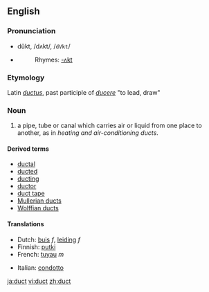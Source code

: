 ==English==
===Pronunciation===
*dŭkt, /dʌkt/, /<tt>dVkt</tt>/
*{{audio|en-us-duct.ogg|Audio (US)}}
*:Rhymes: [[Rhymes:English:-ʌkt|-ʌkt]]

===Etymology===
Latin ''[[ductus]]'', past participle of ''[[ducere]]'' "to lead, draw"

===Noun===
{{en-noun}}

#a pipe, tube or canal which carries air or liquid from one place to another, as in ''heating and air-conditioning ducts''.

====Derived terms====
*[[ductal]]
*[[ducted]]
*[[ducting]]
*[[ductor]]
*[[duct tape]]
*[[Mullerian duct]]s
*[[Wolffian duct]]s

====Translations====
{{top}}
*Dutch: [[buis]] ''f'', [[leiding]] ''f''
*Finnish: [[putki]]
*French: [[tuyau]] ''m''
{{mid}}
*Italian: [[condotto]] {{m}}
{{bottom}}

[[ja:duct]]
[[vi:duct]]
[[zh:duct]]